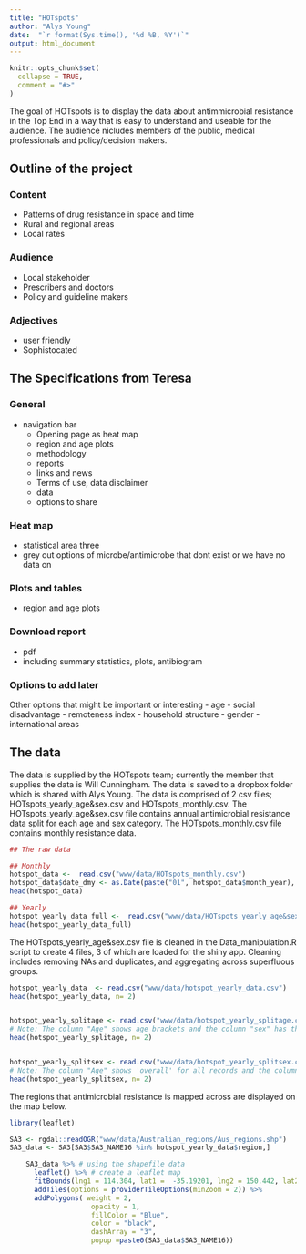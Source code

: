 ```yaml
---
title: "HOTspots"
author: "Alys Young"
date:  "`r format(Sys.time(), '%d %B, %Y')`"
output: html_document
---
```



```r
knitr::opts_chunk$set(
  collapse = TRUE,
  comment = "#>"
)
```


The goal of HOTspots is to display the data about antimmicrobial resistance in the Top End in a way that is easy to understand and useable for the audience. The audience nicludes members of the public, medical professionals and policy/decision makers. 

## Outline of the project

### Content
- Patterns of drug resistance in space and time
- Rural and regional areas
- Local rates

### Audience
- Local stakeholder
- Prescribers and doctors
- Policy and guideline makers

### Adjectives
- user friendly
- Sophistocated

## The Specifications from Teresa
### General
- navigation bar
  - Opening page as heat map
  - region and age plots
  - methodology
  - reports
  - links and news
  - Terms of use, data disclaimer
  - data
  - options to share
  

### Heat map
- statistical area three
- grey out options of microbe/antimicrobe that dont exist or we have no data on

### Plots and tables
- region and age plots

### Download report
- pdf
- including summary statistics, plots, antibiogram

### Options to add later
Other options that might be important or interesting
- age
- social disadvantage
- remoteness index
- household structure
- gender
- international areas

## The data
The data is supplied by the HOTspots team; currently the member that supplies the data is Will Cunningham. The data is saved to a dropbox folder which is shared with Alys Young. The data is comprised of 2 csv files; HOTspots_yearly_age&sex.csv and HOTspots_monthly.csv. The HOTspots_yearly_age&sex.csv file contains annual antimicrobial resistance data split for each age and sex category. The HOTspots_monthly.csv file contains monthly resistance data. 

```r
## The raw data

## Monthly
hotspot_data <-  read.csv("www/data/HOTspots_monthly.csv")
hotspot_data$date_dmy <- as.Date(paste("01", hotspot_data$month_year), format = "%d %b %y")
head(hotspot_data)

## Yearly
hotspot_yearly_data_full <-  read.csv("www/data/HOTspots_yearly_age&sex.csv")
head(hotspot_yearly_data_full)
```

The HOTspots_yearly_age&sex.csv file is cleaned in the Data_manipulation.R script to create 4 files, 3 of which are loaded for the shiny app. Cleaning includes removing NAs and duplicates, and aggregating across superfluous groups.

```r
hotspot_yearly_data  <- read.csv("www/data/hotspot_yearly_data.csv")
head(hotspot_yearly_data, n= 2)


hotspot_yearly_splitage <- read.csv("www/data/hotspot_yearly_splitage.csv")
# Note: The column "Age" shows age brackets and the column "sex" has the value 'both' for all records
head(hotspot_yearly_splitage, n= 2)


hotspot_yearly_splitsex <- read.csv("www/data/hotspot_yearly_splitsex.csv")
# Note: The column "Age" shows 'overall' for all records and the column "sex" has the value F for female sex or M for male sex
head(hotspot_yearly_splitsex, n= 2)
```

The regions that antimicrobial resistance is mapped across are displayed on the map below. 


```r
library(leaflet)

SA3 <- rgdal::readOGR("www/data/Australian_regions/Aus_regions.shp")
SA3_data <- SA3[SA3$SA3_NAME16 %in% hotspot_yearly_data$region,]

    SA3_data %>% # using the shapefile data
      leaflet() %>% # create a leaflet map
      fitBounds(lng1 = 114.304, lat1 =  -35.19201, lng2 = 150.442, lat2 = -9.142143) %>%
      addTiles(options = providerTileOptions(minZoom = 2)) %>%
      addPolygons( weight = 2,
                    opacity = 1,
                    fillColor = "Blue",
                    color = "black",
                    dashArray = "3",
                    popup =paste0(SA3_data$SA3_NAME16))
```

